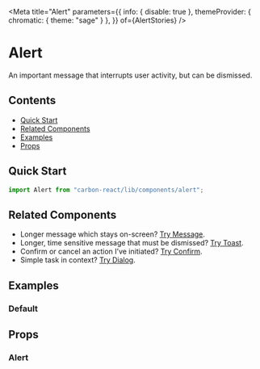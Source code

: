 
<Meta
  title="Alert"
  parameters={{
    info: { disable: true },
    themeProvider: { chromatic: { theme: "sage" } },
  }}
  of={AlertStories}
/>

# Alert

An important message that interrupts user activity, but can be dismissed.

## Contents

- [Quick Start](#quick-start)
- [Related Components](#related-components)
- [Examples](#examples)
- [Props](#props)

## Quick Start

```javascript
import Alert from "carbon-react/lib/components/alert";
```

## Related Components

- Longer message which stays on-screen? [Try Message](https://carbon.sage.com/?path=/docs/message--default "Try Message").
- Longer, time sensitive message that must be dismissed? [Try Toast](https://carbon.sage.com/?path=/docs/toast--default "Try Toast").
- Confirm or cancel an action I’ve initiated? [Try Confirm](https://carbon.sage.com/?path=/docs/confirm--default-story "Try Confirm").
- Simple task in context? [Try Dialog](https://carbon.sage.com/?path=/docs/dialog--default-story "Try Dialog").

## Examples

### Default

<Canvas of={AlertStories.Default} />

## Props

### Alert

<ArgTypes of={AlertStories} />
